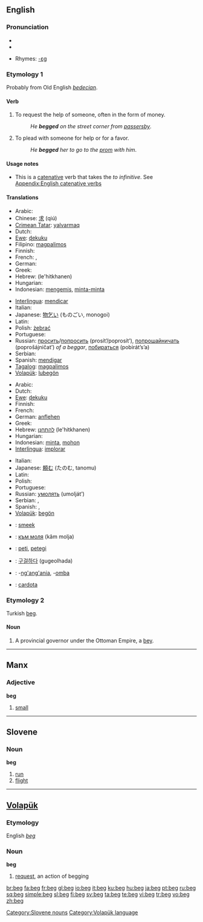 {{wikipedia}}
==English==

===Pronunciation===
* {{IPA|/bɛg/}}
* {{audio|en-us-beg.ogg|Audio (US)}}

* Rhymes: [[Rhymes:English:-ɛɡ|-ɛɡ]]

===Etymology 1===
Probably from Old English ''[[bedecian]]''.

====Verb====
{{en-verb|beg|g|ed}}

# To request the help of someone, often in the form of money.
#: ''He '''begged''' on the street corner from [[passersby]]''.
# To plead with someone for help or for a favor.
#: ''He '''begged''' her to go to the [[prom]] with him''.

====Usage notes====
* This is a [[catenative]] verb that takes the ''to infinitive''. See [[Appendix:English catenative verbs]]

====Translations====
{{rfc-level|Translations at L3+}}
{{trans-top|to request the help of someone, ask for money}}
* Arabic: {{Arab|[[يستجدي]]}}
* Chinese: [[求]] (qiú)
* [[Crimean Tatar]]: [[yalvarmaq]]
* Dutch: {{t+|nl|bedelen}}
* [[Ewe]]: [[ɖekuku]]
* Filipino: [[magpalimos]]
* Finnish: {{t+|fi|kerjätä}}
* French: {{t+|fr|mendier}}, {{t+|fr|quêter}}
* German: {{t-|de|betteln}}
* Greek: {{t+|el|ζητιανεύω|sc=Grek}}
* Hebrew: {{t+|he|להתחנן}} (le'hitkhanen)
* Hungarian: {{t|hu|koldul}}
* Indonesian: [[mengemis]], [[minta-minta]]
{{trans-mid}}
* [[Interlingua]]: [[mendicar]]
* Italian: {{t-|it|mendicare}}
* Japanese: [[物乞い]] (ものごい, monogoi)
* Latin: {{t-|la|mendicare}}
* Polish: [[żebrać]]
* Portuguese: {{t+|pt|mendigar}}
* Russian: [[просить]]/[[попросить]] (prosít’/poprosít’), [[попрошайничать]] (poprošájničat’) ''of a beggar'', [[побираться]] (pobirát’s’a)
* Serbian: {{t-|sr|prositi}}
* Spanish: [[mendigar]]
* [[Tagalog]]: [[magpalimos]]
* [[Volapük]]: [[lubegön]]
{{trans-bottom}}

{{trans-top|to supplicate, to plead with someone for help}}
* Arabic: {{Arab|[[يتوسل]]}}
* Dutch: {{t+|nl|smeken}}
* [[Ewe]]: [[ɖekuku]]
* Finnish: {{t+|fi|pyytää}}
* French: {{t+|fr|implorer}}
* German: [[anflehen]]
* Greek: {{t+|el|ικετεύω|sc=Grek}}
* Hebrew: [[להתחנן]] (le'hitkhanen)
* Hungarian: {{t|hu|könyörög}}
* Indonesian: [[minta]], [[mohon]]
* [[Interlingua]]: [[implorar]]
{{trans-mid}}
* Italian: {{t+|it|implorare}}
* Japanese: [[頼む]] (たのむ, tanomu)
* Latin: {{t-|la|rogare}}
* Polish: {{t+|pl|prosić}}
* Portuguese: {{t+|pt|suplicar}}
* Russian: [[умолять]] (umolját’)
* Serbian: {{t-|sr|moliti}}, {{t-|sr|zamoliti}}
* Spanish: {{t+|es|suplicar}}, {{t+|es|rogar}}
* [[Volapük]]: [[begön]]
{{trans-bottom}}

{{checktrans-top}}
* {{ttbc|Afrikaans}}: [[smeek]]
* {{ttbc|Bulgarian}}: [[към моля]] (kâm molja)
* {{ttbc|Esperanto}}: [[peti]], [[petegi]]
* {{ttbc|Korean}}: [[구걸하다]] (gugeolhada)
* {{ttbc|Swahili}}: -[[ng'ang'ania]], -[[omba]]
* {{ttbc|Welsh}}: [[cardota]]
{{checktrans-bottom}}

===Etymology 2===
Turkish [[beg#Turkish|beg]].

====Noun====
{{en-noun}}

# A provincial governor under the Ottoman Empire, a [[bey]].

----

==Manx==

===Adjective===
'''beg'''

# [[small]]

----

==Slovene==

===Noun===
'''beg''' {{m}}

# [[run]]
# [[flight]]

[[Category:Slovene nouns]]

----

==[[Volapük]]==

===Etymology===
English ''[[beg]]''

===Noun===
'''beg'''

# [[request]], an action of begging

[[Category:Volapük language]]

[[br:beg]]
[[fa:beg]]
[[fr:beg]]
[[gl:beg]]
[[io:beg]]
[[it:beg]]
[[ku:beg]]
[[hu:beg]]
[[ja:beg]]
[[pt:beg]]
[[ru:beg]]
[[sq:beg]]
[[simple:beg]]
[[sl:beg]]
[[fi:beg]]
[[sv:beg]]
[[ta:beg]]
[[te:beg]]
[[vi:beg]]
[[tr:beg]]
[[vo:beg]]
[[zh:beg]]